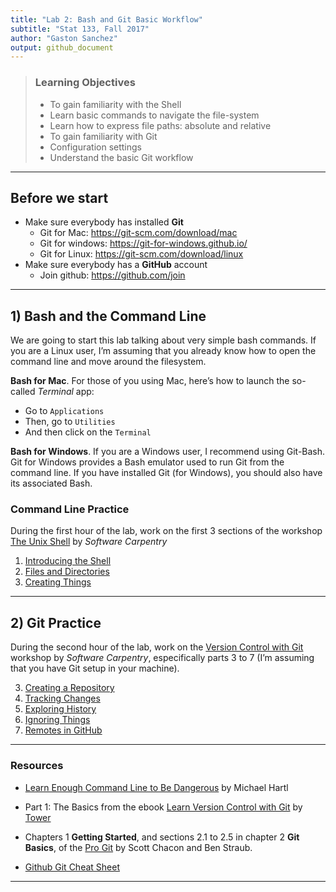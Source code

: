 ```yaml
---
title: "Lab 2: Bash and Git Basic Workflow"
subtitle: "Stat 133, Fall 2017"
author: "Gaston Sanchez"
output: github_document
---
```


> ### Learning Objectives
>
> * To gain familiarity with the Shell
> * Learn basic commands to navigate the file-system
> * Learn how to express file paths: absolute and relative
> * To gain familiarity with Git
> * Configuration settings
> * Understand the basic Git workflow

------

## Before we start

- Make sure everybody has installed __Git__
	- Git for Mac: [https://git-scm.com/download/mac](https://git-scm.com/download/mac)
	- Git for windows: [https://git-for-windows.github.io/](https://git-for-windows.github.io/)
	- Git for Linux: [https://git-scm.com/download/linux](https://git-scm.com/download/linux)
- Make sure everybody has a __GitHub__ account
	- Join github: [https://github.com/join](https://github.com/join)

-----

1) Bash and the Command Line
----------------------------


We are going to start this lab talking about very simple bash commands.
If you are a Linux user, I'm assuming that you already know how to open the command line and move around the filesystem. 

__Bash for Mac__. For those of you using Mac, here's how to launch the so-called _Terminal_ app:

- Go to `Applications`
- Then, go to `Utilities`
- And then click on the `Terminal`

__Bash for Windows__. If you are a Windows user, I recommend using Git-Bash. Git for Windows provides a Bash emulator used to run Git from the command line. If you have installed Git (for Windows), you should also have its associated Bash.


### Command Line Practice

During the first hour of the lab, work on the first 3 sections of the workshop 
[The Unix Shell](http://swcarpentry.github.io/shell-novice/) 
by _Software Carpentry_

1. [Introducing the Shell](http://swcarpentry.github.io/shell-novice/01-intro/)
2. [Files and Directories](http://swcarpentry.github.io/shell-novice/02-filedir/)
3. [Creating Things](http://swcarpentry.github.io/shell-novice/03-create/)

-----

2) Git Practice
---------------

During the second hour of the lab, work on the 
[Version Control with Git](http://swcarpentry.github.io/git-novice/) 
workshop by _Software Carpentry_, especifically parts 3 to 7 
(I'm assuming that you have Git setup in your machine).

3. [Creating a Repository](http://swcarpentry.github.io/git-novice/03-create/)
4. [Tracking Changes](http://swcarpentry.github.io/git-novice/04-changes/)
5. [Exploring History](http://swcarpentry.github.io/git-novice/05-history/)
6. [Ignoring Things](http://swcarpentry.github.io/git-novice/06-ignore/)
7. [Remotes in GitHub](http://swcarpentry.github.io/git-novice/07-github/)


-----

### Resources

- [Learn Enough Command Line to Be Dangerous](https://www.learnenough.com/command-line-tutorial) by Michael Hartl

- Part 1: The Basics from the ebook [Learn Version Control with Git](https://www.git-tower.com/learn/git/ebook/en/command-line/introduction) by [Tower](https://www.git-tower.com/)

- Chapters 1 __Getting Started__, and sections 2.1 to 2.5 in chapter 2 __Git Basics__, of the [Pro Git](https://git-scm.com/book/en/v2) by Scott Chacon and Ben Straub.

- [Github Git Cheat Sheet](https://education.github.com/git-cheat-sheet-education.pdf)


-----
